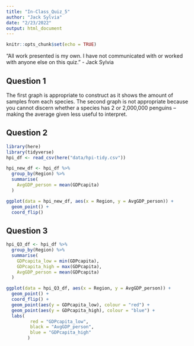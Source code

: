 ```yaml
---
title: "In-Class_Quiz_5"
author: "Jack Sylvia"
date: "2/23/2022"
output: html_document
---
```


```r
knitr::opts_chunk$set(echo = TRUE)
```

“All work presented is my own. I have not communicated with or worked with anyone else on this quiz.” - Jack Sylvia

## Question 1

The first graph is appropriate to construct as it shows the amount of samples from each species. The second graph is not appropriate because you cannot discern whether a species has 2 or 2,000,000 penguins -- making the average given less useful to interpret.

## Question 2

```r
library(here)
library(tidyverse)
hpi_df <- read_csv(here("data/hpi-tidy.csv"))

hpi_new_df <- hpi_df %>% 
  group_by(Region) %>%
  summarise(
    AvgGDP_person = mean(GDPcapita)
  )

ggplot(data = hpi_new_df, aes(x = Region, y = AvgGDP_person)) +
  geom_point() + 
  coord_flip()
```

## Question 3

```r
hpi_Q3_df <- hpi_df %>% 
  group_by(Region) %>%
  summarise(
    GDPcapita_low = min(GDPcapita),
    GDPcapita_high = max(GDPcapita),
    AvgGDP_person = mean(GDPcapita)
  )

ggplot(data = hpi_Q3_df, aes(x = Region, y = AvgGDP_person)) +
  geom_point() + 
  coord_flip() +
  geom_point(aes(y = GDPcapita_low), colour = "red") +
  geom_point(aes(y = GDPcapita_high), colour = "blue") +
  labs(
         red = "GDPcapita_low",
         black = "AvgGDP_person",
         blue = "GDPcapita_high"
        )
```
